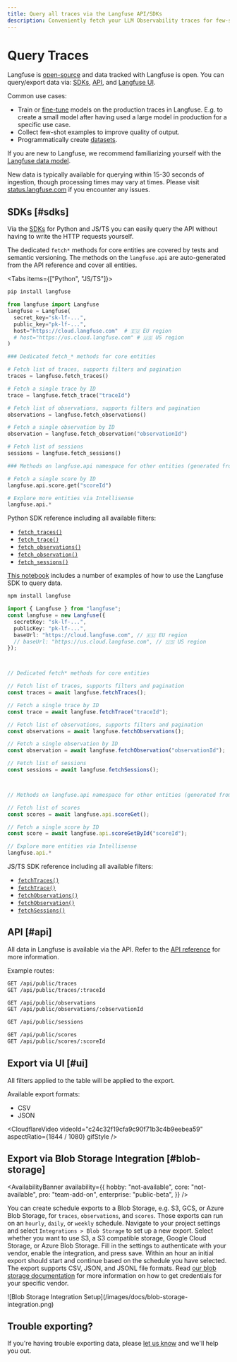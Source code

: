 ```yaml
---
title: Query all traces via the Langfuse API/SDKs
description: Conveniently fetch your LLM Observability traces for few-shotting, fine-tuning or further analysis.
---
```


# Query Traces

Langfuse is [open-source](/open-source) and data tracked with Langfuse is open. You can query/export data via: [SDKs](#sdks), [API](#api), and [Langfuse UI](#ui).

Common use cases:

- Train or [fine-tune](/docs/fine-tuning) models on the production traces in Langfuse. E.g. to create a small model after having used a large model in production for a specific use case.
- Collect few-shot examples to improve quality of output.
- Programmatically create [datasets](/docs/datasets).

If you are new to Langfuse, we recommend familiarizing yourself with the [Langfuse data model](/docs/tracing-data-model).

<Callout type="info">

New data is typically available for querying within 15-30 seconds of ingestion, though processing times may vary at times. Please visit [status.langfuse.com](https://status.langfuse.com) if you encounter any issues.

</Callout>

## SDKs [#sdks]

Via the [SDKs](/docs/sdk/overview) for Python and JS/TS you can easily query the API without having to write the HTTP requests yourself.

<Callout type="info">

The dedicated `fetch*` methods for core entities are covered by tests and semantic versioning. The methods on the `langfuse.api` are auto-generated from the API reference and cover all entities.

</Callout>

<Tabs items={["Python", "JS/TS"]}>
<Tab>

```bash
pip install langfuse
```

```python
from langfuse import Langfuse
langfuse = Langfuse(
  secret_key="sk-lf-...",
  public_key="pk-lf-...",
  host="https://cloud.langfuse.com"  # 🇪🇺 EU region
  # host="https://us.cloud.langfuse.com" # 🇺🇸 US region
)

### Dedicated fetch_* methods for core entities

# Fetch list of traces, supports filters and pagination
traces = langfuse.fetch_traces()

# Fetch a single trace by ID
trace = langfuse.fetch_trace("traceId")

# Fetch list of observations, supports filters and pagination
observations = langfuse.fetch_observations()

# Fetch a single observation by ID
observation = langfuse.fetch_observation("observationId")

# Fetch list of sessions
sessions = langfuse.fetch_sessions()

### Methods on langfuse.api namespace for other entities (generated from the API reference)

# Fetch a single score by ID
langfuse.api.score.get("scoreId")

# Explore more entities via Intellisense
langfuse.api.*
```

Python SDK reference including all available filters:

- [`fetch_traces()`](https://python.reference.langfuse.com/langfuse/client#Langfuse.fetch_traces)
- [`fetch_trace()`](https://python.reference.langfuse.com/langfuse/client#Langfuse.fetch_trace)
- [`fetch_observations()`](https://python.reference.langfuse.com/langfuse/client#Langfuse.fetch_observations)
- [`fetch_observation()`](https://python.reference.langfuse.com/langfuse/client#Langfuse.fetch_observation)
- [`fetch_sessions()`](https://python.reference.langfuse.com/langfuse/client#Langfuse.fetch_sessions)

[This notebook](/guides/cookbook/example_query_data_via_sdk) includes a number of examples of how to use the Langfuse SDK to query data.

</Tab>
<Tab>

```bash
npm install langfuse
```

```ts
import { Langfuse } from "langfuse";
const langfuse = new Langfuse({
  secretKey: "sk-lf-...",
  publicKey: "pk-lf-...",
  baseUrl: "https://cloud.langfuse.com", // 🇪🇺 EU region
  // baseUrl: "https://us.cloud.langfuse.com", // 🇺🇸 US region
});



// Dedicated fetch* methods for core entities

// Fetch list of traces, supports filters and pagination
const traces = await langfuse.fetchTraces();

// Fetch a single trace by ID
const trace = await langfuse.fetchTrace("traceId");

// Fetch list of observations, supports filters and pagination
const observations = await langfuse.fetchObservations();

// Fetch a single observation by ID
const observation = await langfuse.fetchObservation("observationId");

// Fetch list of sessions
const sessions = await langfuse.fetchSessions();



// Methods on langfuse.api namespace for other entities (generated from the API reference)

// Fetch list of scores
const scores = await langfuse.api.scoreGet();

// Fetch a single score by ID
const score = await langfuse.api.scoreGetById("scoreId");

// Explore more entities via Intellisense
langfuse.api.*
```

JS/TS SDK reference including all available filters:

- [`fetchTraces()`](https://js.reference.langfuse.com/classes/langfuse.Langfuse.html#fetchTraces)
- [`fetchTrace()`](https://js.reference.langfuse.com/classes/langfuse.Langfuse.html#fetchTrace)
- [`fetchObservations()`](https://js.reference.langfuse.com/classes/langfuse.Langfuse.html#fetchObservations)
- [`fetchObservation()`](https://js.reference.langfuse.com/classes/langfuse.Langfuse.html#fetchObservation)
- [`fetchSessions()`](https://js.reference.langfuse.com/classes/langfuse.Langfuse.html#fetchSessions)

</Tab>
</Tabs>

## API [#api]

All data in Langfuse is available via the API. Refer to the [API reference](https://api.reference.langfuse.com/) for more information.

Example routes:

```bash
GET /api/public/traces
GET /api/public/traces/:traceId

GET /api/public/observations
GET /api/public/observations/:observationId

GET /api/public/sessions

GET /api/public/scores
GET /api/public/scores/:scoreId
```

## Export via UI [#ui]

All filters applied to the table will be applied to the export.

Available export formats:

- CSV
- JSON

<CloudflareVideo
  videoId="c24c32f19cfa9c90f71b3c4b9eebea59"
  aspectRatio={1844 / 1080}
  gifStyle
/>

## Export via Blob Storage Integration [#blob-storage]

<AvailabilityBanner
  availability={{
    hobby: "not-available",
    core: "not-available",
    pro: "team-add-on",
    enterprise: "public-beta",
  }}
/>

You can create schedule exports to a Blob Storage, e.g. S3, GCS, or Azure Blob Storage, for `traces`, `observations`, and `scores`.
Those exports can run on an `hourly`, `daily`, or `weekly` schedule.
Navigate to your project settings and select `Integrations > Blob Storage` to set up a new export.
Select whether you want to use S3, a S3 compatible storage, Google Cloud Storage, or Azure Blob Storage.
Fill in the settings to authenticate with your vendor, enable the integration, and press save.
Within an hour an initial export should start and continue based on the schedule you have selected.
The export supports CSV, JSON, and JSONL file formats.
Read [our blob storage documentation](/self-hosting/infrastructure/blobstorage) for more information on how to get credentials for your specific vendor.

<Frame className="my-10" fullWidth border>
  ![Blob Storage Integration Setup](/images/docs/blob-storage-integration.png)
</Frame>

## Trouble exporting?

If you're having trouble exporting data, please [let us know](#contact) and we'll help you out.
